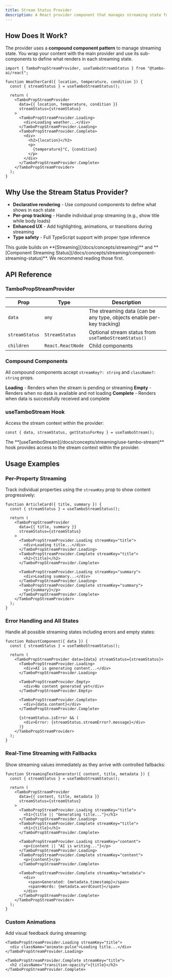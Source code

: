 ```yaml
---
title: Stream Status Provider
description: A React provider component that manages streaming state for AI-generated component props with compound components.
---
```


## How Does It Work?

The provider uses a **compound component pattern** to manage streaming state. You wrap your content with the main provider and use its sub-components to define what renders in each streaming state.

```tsx title="basic-usage.tsx"
import { TamboPropStreamProvider, useTamboStreamStatus } from "@tambo-ai/react";

function WeatherCard({ location, temperature, condition }) {
  const { streamStatus } = useTamboStreamStatus();

  return (
    <TamboPropStreamProvider
      data={{ location, temperature, condition }}
      streamStatus={streamStatus}
    >
      <TamboPropStreamProvider.Loading>
        <div>Loading weather...</div>
      </TamboPropStreamProvider.Loading>
      <TamboPropStreamProvider.Complete>
        <div>
          <h2>{location}</h2>
          <p>
            {temperature}°C, {condition}
          </p>
        </div>
      </TamboPropStreamProvider.Complete>
    </TamboPropStreamProvider>
  );
}
```

## Why Use the Stream Status Provider?

- **Declarative rendering** - Use compound components to define what shows in each state
- **Per-prop tracking** - Handle individual prop streaming (e.g., show title while body loads)
- **Enhanced UX** - Add highlighting, animations, or transitions during streaming
- **Type safety** - Full TypeScript support with proper type inference

<Callout type="info" title="Building on Previous Concepts">
  This guide builds on **[Streaming](/docs/concepts/streaming)** and
  **[Component Streaming
  Status](/docs/concepts/streaming/component-streaming-status)**. We recommend
  reading those first.
</Callout>

## API Reference

### TamboPropStreamProvider

| Prop           | Type              | Description                                                           |
| -------------- | ----------------- | --------------------------------------------------------------------- |
| `data`         | `any`             | The streaming data (can be any type, objects enable per-key tracking) |
| `streamStatus` | `StreamStatus`    | Optional stream status from `useTamboStreamStatus()`                  |
| `children`     | `React.ReactNode` | Child components                                                      |

### Compound Components

All compound components accept `streamKey?: string` and `className?: string` props.

**Loading** - Renders when the stream is pending or streaming
**Empty** - Renders when no data is available and not loading
**Complete** - Renders when data is successfully received and complete

### useTamboStream Hook

Access the stream context within the provider:

```tsx
const { data, streamStatus, getStatusForKey } = useTamboStream();
```

<Callout type="info" title="useTamboStream Hook">
  The **[useTamboStream](/docs/concepts/streaming/use-tambo-stream)** hook
  provides access to the stream context within the provider.
</Callout>

## Usage Examples

### Per-Property Streaming

Track individual properties using the `streamKey` prop to show content progressively:

```tsx title="per-property-streaming.tsx"
function ArticleCard({ title, summary }) {
  const { streamStatus } = useTamboStreamStatus();

  return (
    <TamboPropStreamProvider
      data={{ title, summary }}
      streamStatus={streamStatus}
    >
      <TamboPropStreamProvider.Loading streamKey="title">
        <div>Loading title...</div>
      </TamboPropStreamProvider.Loading>
      <TamboPropStreamProvider.Complete streamKey="title">
        <h2>{title}</h2>
      </TamboPropStreamProvider.Complete>

      <TamboPropStreamProvider.Loading streamKey="summary">
        <div>Loading summary...</div>
      </TamboPropStreamProvider.Loading>
      <TamboPropStreamProvider.Complete streamKey="summary">
        <p>{summary}</p>
      </TamboPropStreamProvider.Complete>
    </TamboPropStreamProvider>
  );
}
```

### Error Handling and All States

Handle all possible streaming states including errors and empty states:

```tsx title="complete-error-handling.tsx"
function RobustComponent({ data }) {
  const { streamStatus } = useTamboStreamStatus();

  return (
    <TamboPropStreamProvider data={data} streamStatus={streamStatus}>
      <TamboPropStreamProvider.Loading>
        <div>AI is generating content...</div>
      </TamboPropStreamProvider.Loading>

      <TamboPropStreamProvider.Empty>
        <div>No content generated yet</div>
      </TamboPropStreamProvider.Empty>

      <TamboPropStreamProvider.Complete>
        <div>{data.content}</div>
      </TamboPropStreamProvider.Complete>

      {streamStatus.isError && (
        <div>Error: {streamStatus.streamError?.message}</div>
      )}
    </TamboPropStreamProvider>
  );
}
```

### Real-Time Streaming with Fallbacks

Show streaming values immediately as they arrive with controlled fallbacks:

```tsx title="real-time-streaming.tsx"
function StreamingTextGenerator({ content, title, metadata }) {
  const { streamStatus } = useTamboStreamStatus();

  return (
    <TamboPropStreamProvider
      data={{ content, title, metadata }}
      streamStatus={streamStatus}
    >
      <TamboPropStreamProvider.Loading streamKey="title">
        <h1>{title || "Generating title..."}</h1>
      </TamboPropStreamProvider.Loading>
      <TamboPropStreamProvider.Complete streamKey="title">
        <h1>{title}</h1>
      </TamboPropStreamProvider.Complete>

      <TamboPropStreamProvider.Loading streamKey="content">
        <p>{content || "AI is writing..."}</p>
      </TamboPropStreamProvider.Loading>
      <TamboPropStreamProvider.Complete streamKey="content">
        <p>{content}</p>
      </TamboPropStreamProvider.Complete>

      <TamboPropStreamProvider.Complete streamKey="metadata">
        <div>
          <span>Generated: {metadata.timestamp}</span>
          <span>Words: {metadata.wordCount}</span>
        </div>
      </TamboPropStreamProvider.Complete>
    </TamboPropStreamProvider>
  );
}
```

### Custom Animations

Add visual feedback during streaming:

```tsx title="custom-animations.tsx"
<TamboPropStreamProvider.Loading streamKey="title">
  <div className="animate-pulse">Loading title...</div>
</TamboPropStreamProvider.Loading>

<TamboPropStreamProvider.Complete streamKey="title">
  <h2 className="transition-opacity">{title}</h2>
</TamboPropStreamProvider.Complete>
```
